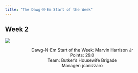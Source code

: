 ```yaml
---
title: "The Dawg-N-Em Start of the Week"
---
```


<h2 class="subtitle">Week 2</h2>

![](img/mhj.png){#mhj-image .center}

<div style="text-align: center;">
Dawg-N-Em Start of the Week: Marvin Harrison Jr<br>
Points: 29.0<br>
Team: Butker's Housewife Brigade<br>
Manager: jcanizzaro<br>
</div>
